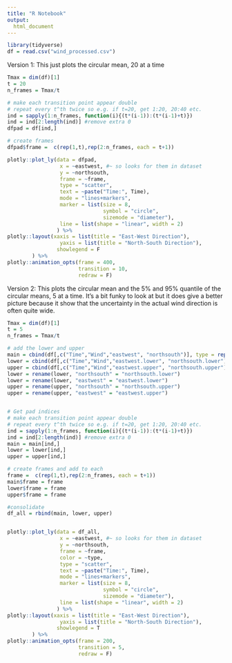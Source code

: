 ```yaml
---
title: "R Notebook"
output:
  html_document
---
```

```r
library(tidyverse)
df = read.csv("wind_processed.csv")
```

Version 1: This just plots the circular mean, 20 at a time

```r
Tmax = dim(df)[1]
t = 20
n_frames = Tmax/t 

# make each transition point appear double 
# repeat every t^th twice so e.g. if t=20, get 1:20, 20:40 etc.
ind = sapply(1:n_frames, function(i){(t*(i-1)):(t*(i-1)+t)})
ind = ind[2:length(ind)] #remove extra 0
dfpad = df[ind,]

# create frames
dfpad$frame =  c(rep(1,t),rep(2:n_frames, each = t+1))

plotly::plot_ly(data = dfpad,
                 x = ~eastwest, #~ so looks for them in dataset
                 y = ~northsouth,
                 frame = ~frame,
                 type = "scatter",
                 text = ~paste("Time:", Time),
                 mode = "lines+markers",
                 marker = list(size = 8,
                               symbol = "circle",
                               sizemode = "diameter"),
                 line = list(shape = "linear", width = 2)
                ) %>%
plotly::layout(xaxis = list(title = "East-West Direction"),
                 yaxis = list(title = "North-South Direction"),
                showlegend = F
        ) %>%
plotly::animation_opts(frame = 400,
                       transition = 10,
                       redraw = F) 
```

Version 2: This plots the circular mean and the 5% and 95% quantile of the circular means, 5 at a time. It's a bit funky to look at but it does give a better picture because it show that the uncertainty in the actual wind direction is often quite wide.

```r
Tmax = dim(df)[1]
t = 5
n_frames = Tmax/t 

# add the lower and upper 
main = cbind(df[,c("Time","Wind","eastwest", "northsouth")], type = rep("mean",Tmax))
lower = cbind(df[,c("Time","Wind","eastwest.lower", "northsouth.lower")], type = rep("lower", Tmax))
upper = cbind(df[,c("Time","Wind","eastwest.upper", "northsouth.upper")], type = rep("upper", Tmax))
lower = rename(lower, "northsouth" = "northsouth.lower")
lower = rename(lower, "eastwest" = "eastwest.lower")
upper = rename(upper, "northsouth" = "northsouth.upper")
upper = rename(upper, "eastwest" = "eastwest.upper")


# Get pad indices
# make each transition point appear double 
# repeat every t^th twice so e.g. if t=20, get 1:20, 20:40 etc.
ind = sapply(1:n_frames, function(i){(t*(i-1)):(t*(i-1)+t)})
ind = ind[2:length(ind)] #remove extra 0
main = main[ind,]
lower = lower[ind,]
upper = upper[ind,]

# create frames and add to each
frame =  c(rep(1,t),rep(2:n_frames, each = t+1))
main$frame = frame
lower$frame = frame
upper$frame = frame

#consolidate
df_all = rbind(main, lower, upper)


plotly::plot_ly(data = df_all,
                 x = ~eastwest, #~ so looks for them in dataset
                 y = ~northsouth,
                 frame = ~frame,
                 color = ~type,
                 type = "scatter",
                 text = ~paste("Time:", Time),
                 mode = "lines+markers",
                 marker = list(size = 8,
                               symbol = "circle",
                               sizemode = "diameter"),
                 line = list(shape = "linear", width = 2)
                ) %>%
plotly::layout(xaxis = list(title = "East-West Direction"),
                 yaxis = list(title = "North-South Direction"),
                showlegend = T
        ) %>%
plotly::animation_opts(frame = 200,
                       transition = 5,
                       redraw = F) 

```

